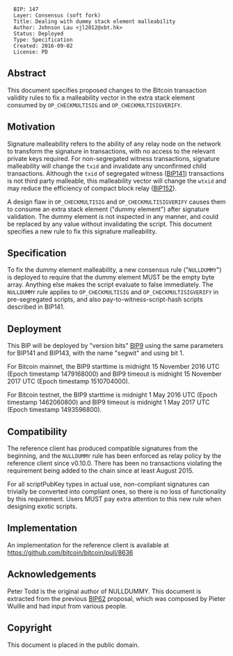 <pre>
  BIP: 147
  Layer: Consensus (soft fork)
  Title: Dealing with dummy stack element malleability
  Author: Johnson Lau <jl2012@xbt.hk>
  Status: Deployed
  Type: Specification
  Created: 2016-09-02
  License: PD
</pre>

==Abstract==

This document specifies proposed changes to the Bitcoin transaction validity rules to fix a malleability vector in the extra stack element consumed by <code>OP_CHECKMULTISIG</code> and <code>OP_CHECKMULTISIGVERIFY</code>.


==Motivation==

Signature malleability refers to the ability of any relay node on the network to transform the signature in transactions, with no access to the relevant private keys required. For non-segregated witness transactions, signature malleability will change the <code>txid</code> and invalidate any unconfirmed child transactions. Although the <code>txid</code> of segregated witness ([https://github.com/bitcoin/bips/blob/master/bip-0141.mediawiki BIP141]) transactions is not third party malleable, this malleability vector will change the <code>wtxid</code> and may reduce the efficiency of compact block relay ([https://github.com/bitcoin/bips/blob/master/bip-0152.mediawiki BIP152]).

A design flaw in <code>OP_CHECKMULTISIG</code> and <code>OP_CHECKMULTISIGVERIFY</code> causes them to consume an extra stack element ("dummy element") after signature validation. The dummy element is not inspected in any manner, and could be replaced by any value without invalidating the script. This document specifies a new rule to fix this signature malleability.


==Specification==

To fix the dummy element malleability, a new consensus rule ("<code>NULLDUMMY</code>") is deployed to require that the dummy element MUST be the empty byte array. Anything else makes the script evaluate to false immediately. The <code>NULLDUMMY</code> rule applies to <code>OP_CHECKMULTISIG</code> and <code>OP_CHECKMULTISIGVERIFY</code> in pre-segregated scripts, and also pay-to-witness-script-hash scripts described in BIP141.


==Deployment==

This BIP will be deployed by "version bits" [https://github.com/bitcoin/bips/blob/master/bip-0009.mediawiki BIP9] using the same parameters for BIP141 and BIP143, with the name "segwit" and using bit 1.

For Bitcoin mainnet, the BIP9 starttime is midnight 15 November 2016 UTC (Epoch timestamp 1479168000) and BIP9 timeout is midnight 15 November 2017 UTC (Epoch timestamp 1510704000).

For Bitcoin testnet, the BIP9 starttime is midnight 1 May 2016 UTC (Epoch timestamp 1462060800) and BIP9 timeout is midnight 1 May 2017 UTC (Epoch timestamp 1493596800).


==Compatibility==

The reference client has produced compatible signatures from the beginning, and the <code>NULLDUMMY</code> rule has been enforced as relay policy by the reference client since v0.10.0. There has been no transactions violating the requirement being added to the chain since at least August 2015.

For all scriptPubKey types in actual use, non-compliant signatures can trivially be converted into compliant ones, so there is no loss of functionality by this requirement. Users MUST pay extra attention to this new rule when designing exotic scripts.


==Implementation==

An implementation for the reference client is available at https://github.com/bitcoin/bitcoin/pull/8636


==Acknowledgements==

Peter Todd is the original author of NULLDUMMY. This document is extracted from the previous [https://github.com/bitcoin/bips/blob/master/bip-0062.mediawiki BIP62] proposal, which was composed by Pieter Wuille and had input from various people.


==Copyright==

This document is placed in the public domain.
